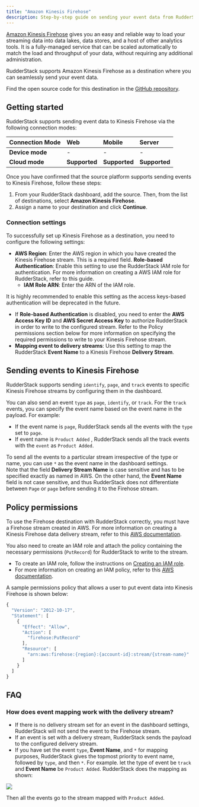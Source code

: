 ```yaml
---
title: "Amazon Kinesis Firehose"
description: Step-by-step guide on sending your event data from RudderStack to Kinesis Firehose.
---
```


[Amazon Kinesis Firehose](https://aws.amazon.com/kinesis/data-firehose/) gives you an easy and reliable way to load your streaming data into data lakes, data stores, and a host of other analytics tools. It is a fully-managed service that can be scaled automatically to match the load and throughput of your data, without requiring any additional administration.

RudderStack supports Amazon Kinesis Firehose as a destination where you can seamlessly send your event data.

<div class="infoBlock">
Find the open source code for this destination in the <a href="https://github.com/rudderlabs/rudder-transformer/tree/master/v0/destinations/firehose">GitHub repository</a>.
</div>

## Getting started

RudderStack supports sending event data to Kinesis Firehose via the following <Link to="/rudderstack-cloud/rudderstack-connection-modes/">connection modes</Link>:

| **Connection Mode** | **Web**       | **Mobile**    | **Server**    |
| :------------------ | :------------ | :------------ | :------------ |
| **Device mode**     | -             | -             | -             |
| **Cloud mode**      | **Supported** | **Supported** | **Supported** |

Once you have confirmed that the source platform supports sending events to Kinesis Firehose, follow these steps:

1. From your RudderStack dashboard, add the source. Then, from the list of destinations, select **Amazon Kinesis Firehose**.
2. Assign a name to your destination and click **Continue**.

### Connection settings

To successfully set up Kinesis Firehose as a destination, you need to configure the following settings:

- **AWS Region**: Enter the AWS region in which you have created the Kinesis Firehose stream. This is a required field.
 **Role-based Authentication**: Enable this setting to use the RudderStack IAM role for authentication. For more information on creating a AWS IAM role for RudderStack, refer to <Link to="/destinations/aws-iam-role-for-rudderstack/#creating-a-rudderstack-iam-role">this guide</Link>.
  - **IAM Role ARN**: Enter the ARN of the IAM role.

<div class="warningBlock">
It is highly recommended to enable this setting as the access keys-based authentication will be deprecated in the future.
</div>

- If **Role-based Authentication** is disabled, you need to enter the **AWS Access Key ID** and **AWS Secret Access Key** to authorize RudderStack in order to write to the configured stream. Refer to the <Link to="#policy-permissions">Policy permissions</Link> section below for more information on specifying the required permissions to write to your Kinesis Firehose stream.
- **Mapping event to delivery streams**: Use this setting to map the RudderStack  **Event Name** to a Kinesis Firehose **Delivery Stream**.

## Sending events to Kinesis Firehose

RudderStack supports sending `identify`, `page`, and `track` events to specific Kinesis Firehose streams by configuring them in the dashboard.

You can also send an event `type` as `page`, `identify`, or `track`. For the `track` events, you can specify the event name based on the event name in the payload. For example:

- If the event name is `page`, RudderStack sends all the events with the `type` set to `page`.
- If event name is `Product Added` , RudderStack sends all the track events with the `event` as `Product Added`.

<div class="infoBlock">
To send all the events to a particular stream irrespective of the type or name, you can use <code class="inline-code">*</code> as the event name in the dashboard settings.
</div>

<div class="warningBlock">
Note that the field <strong>Delivery Stream Name</strong> is case sensitive and has to be specified exactly as named in AWS. On the other hand, the <strong>Event Name</strong> field is not case sensitive, and thus RudderStack does not differentiate between <code class="inline-code">Page</code> or <code class="inline-code">page</code> before sending it to the Firehose stream.
</div>

## Policy permissions

To use the Firehose destination with RudderStack correctly, you must have a Firehose stream created in AWS. For more information on creating a Kinesis Firehose data delivery stream, refer to this <a href="http://docs.aws.amazon.com/firehose/latest/dev/basic-create.html">AWS documentation</a>. 

You also need to create an IAM role and attach the policy containing the necessary permissions (`PutRecord`) for RudderStack to write to the stream. 

- To create an IAM role, follow the instructions on [Creating an IAM role](http://docs.aws.amazon.com/IAM/latest/UserGuide/id_roles_create_for-user.html#roles-creatingrole-user-console).
- For more information on creating an IAM policy, refer to this <a href="http://docs.aws.amazon.com/IAM/latest/UserGuide/access_policies_create.html">AWS documentation</a>.

A sample permissions policy that allows a user to put event data into Kinesis Firehose is shown below:

```javascript
{
  "Version": "2012-10-17",
  "Statement": [
    {
      "Effect": "Allow",
      "Action": [
        "firehose:PutRecord"
      ],
      "Resource": [
        "arn:aws:firehose:{region}:{account-id}:stream/{stream-name}"
      ]
    }
  ]
}
```

## FAQ

### How does event mapping work with the delivery stream?

- If there is no delivery stream set for an event in the dashboard settings, RudderStack will not send the event to the Firehose stream.
- If an event is set with a delivery stream, RudderStack sends the payload to the configured delivery stream.
- If you have set the event `type`, **Event Name**, and `*` for mapping purposes, RudderStack gives the topmost priority to event name, followed by `type`, and then `*`.  For example. let the type of event be `track` and **Event Name** be `Product Added`. RudderStack does the mapping as shown:

<img src="../../assets/screenshot-2020-07-14-at-10.37.02-pm.png" />

Then all the events go to the stream mapped with `Product Added`.
